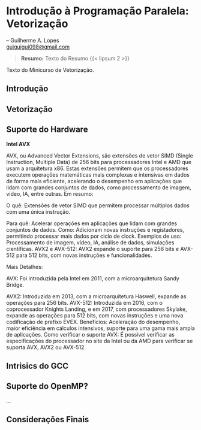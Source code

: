 # Introdução à Programação Paralela: Vetorização

-- Guilherme A. Lopes <br>
<guiguigui098@gmail.com>

> __Resumo:__
> Texto do Resumo  {{< lipsum 2 >}}

Texto do Minicurso de Vetorização.

##  Introdução {#sec-vet-intro}

## Vetorização

## Suporte do Hardware

__Intel AVX__

AVX, ou Advanced Vector Extensions, são extensões de vetor SIMD (Single Instruction, Multiple Data) de 256 bits para processadores Intel e AMD que usam a arquitetura x86. Estas extensões permitem que os processadores executem operações matemáticas mais complexas e intensivas em dados de forma mais eficiente, acelerando o desempenho em aplicações que lidam com grandes conjuntos de dados, como processamento de imagem, vídeo, IA, entre outras.
Em resumo:

O quê:
Extensões de vetor SIMD que permitem processar múltiplos dados com uma única instrução.

Para quê:
Acelerar operações em aplicações que lidam com grandes conjuntos de dados.
Como:
Adicionam novas instruções e registadores, permitindo processar mais dados por ciclo de clock.
Exemplos de uso:
Processamento de imagem, vídeo, IA, análise de dados, simulações científicas.
AVX2 e AVX-512:
AVX2 expande o suporte para 256 bits e AVX-512 para 512 bits, com novas instruções e funcionalidades.

Mais Detalhes:

AVX:
Foi introduzida pela Intel em 2011, com a microarquitetura Sandy Bridge.

AVX2:
Introduzida em 2013, com a microarquitetura Haswell, expande as operações para 256 bits.
AVX-512:
Introduzida em 2016, com o coprocessador Knights Landing, e em 2017, com processadores Skylake, expande as operações para 512 bits, com novas instruções e uma nova codificação de prefixo EVEX.
Benefícios:
Aceleração do desempenho, maior eficiência em cálculos intensivos, suporte para uma gama mais ampla de aplicações.
Como verificar o suporte AVX:
É possível verificar as especificações do processador no site da Intel ou da AMD para verificar se suporta AVX, AVX2 ou AVX-512.



## Intrisics do GCC

## Suporte do OpenMP?

...

## Considerações Finais {#sec-vet-consid-finais}


